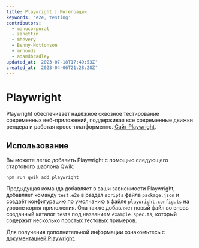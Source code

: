 ```yaml
---
title: Playwright | Интеграции
keywords: 'e2e, testing'
contributors:
  - manucorporat
  - zanettin
  - mhevery
  - Benny-Nottonson
  - mrhoodz
  - adamdbradley
updated_at: '2023-07-18T17:49:53Z'
created_at: '2023-04-06T21:28:28Z'
---
```


# Playwright

Playwright обеспечивает надёжное сквозное тестирование современных веб-приложений, поддерживая все современные движки рендера и работая кросс-платформенно. [Сайт Playwright](https://playwright.dev/).

## Использование

Вы можете легко добавить Playwright с помощью следующего стартового шаблона Qwik:

```shell
npm run qwik add playwright
```

Предыдущая команда добавляет в ваши зависимости Playwright, добавляет команду `test.e2e` в раздел `scripts` файла `package.json` и создаёт конфигурацию по умолчанию в файле `playwright.config.ts` на уровне корня приложения.
Она также добавляет новый файл во вновь созданный каталог `tests` под названием `example.spec.ts`, который содержит несколько простых тестовых примеров.

Для получения дополнительной информации ознакомьтесь с [документацией Playwright](https://playwright.dev/docs/intro).
